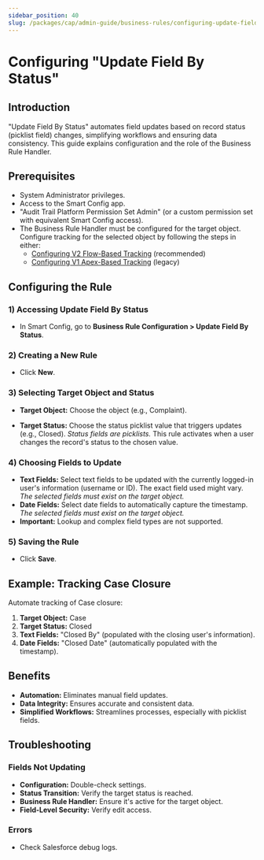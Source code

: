 ```yaml
---
sidebar_position: 40
slug: /packages/cap/admin-guide/business-rules/configuring-update-field-by-status
---
```



# Configuring "Update Field By Status"

## Introduction

"Update Field By Status" automates field updates based on record status (picklist field) changes, simplifying workflows and ensuring data consistency. This guide explains configuration and the role of the Business Rule Handler.

## Prerequisites

* System Administrator privileges.
* Access to the Smart Config app.
* "Audit Trail Platform Permission Set Admin" (or a custom permission set with equivalent Smart Config access). 
* The Business Rule Handler must be configured for the target object.  Configure tracking for the selected object by following the steps in either:
  * [Configuring V2 Flow-Based Tracking](../audit-trail/audit-trail-setup-version-2.mdx) (recommended)
  * [Configuring V1 Apex-Based Tracking](../audit-trail/audit-trail-setup-version-1.mdx) (legacy) 




## Configuring the Rule

### 1) Accessing Update Field By Status

* In Smart Config, go to **Business Rule Configuration > Update Field By Status**. 

<Screenshot
  disabled={true}
  fn="TODO: salesforce/smart_config_update_field_by_status.png"
  alt="Update Field By Status page"
/>


### 2) Creating a New Rule

* Click **New**. 


### 3) Selecting Target Object and Status

* **Target Object:** Choose the object (e.g., Complaint).
<Screenshot
  disabled={true}
  fn="TODO: salesforce/smart_config_update_field_status_object.png"
  alt="Selecting the target object" />

* **Target Status:** Choose the status picklist value that triggers updates (e.g., Closed). *Status fields are picklists.* This rule activates when a user changes the record's status to the chosen value. 

<Screenshot
  disabled={true}
  fn="TODO: salesforce/smart_config_update_field_status_status.png"
  alt="Specifying the trigger status"
/>



### 4) Choosing Fields to Update

* **Text Fields:** Select text fields to be updated with the currently logged-in user's information (username or ID). The exact field used might vary.  *The selected fields must exist on the target object.* 
* **Date Fields:** Select date fields to automatically capture the timestamp. *The selected fields must exist on the target object.*
* **Important:** Lookup and complex field types are not supported. 

<Screenshot
  disabled={true}
  fn="TODO: salesforce/smart_config_update_field_status_fields.png"
  alt="Selecting fields to update"
/>




### 5) Saving the Rule

* Click **Save**. 




## Example: Tracking Case Closure

Automate tracking of Case closure:

1. **Target Object:** Case
2. **Target Status:** Closed
3. **Text Fields:** "Closed By" (populated with the closing user's information).
4. **Date Fields:** "Closed Date" (automatically populated with the timestamp).



## Benefits

* **Automation:** Eliminates manual field updates.
* **Data Integrity:** Ensures accurate and consistent data.
* **Simplified Workflows:** Streamlines processes, especially with picklist fields.


## Troubleshooting

### Fields Not Updating

* **Configuration:** Double-check settings.
* **Status Transition:** Verify the target status is reached.
* **Business Rule Handler:** Ensure it's active for the target object. 
* **Field-Level Security:** Verify edit access. 


### Errors

* Check Salesforce debug logs.
